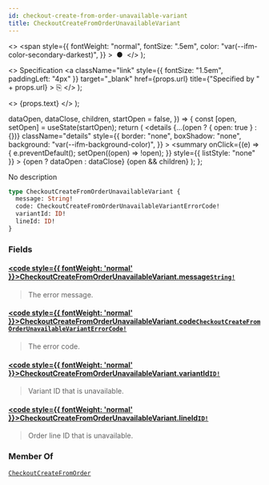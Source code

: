 ```yaml
---
id: checkout-create-from-order-unavailable-variant
title: CheckoutCreateFromOrderUnavailableVariant
---
```


  <>
    <span
      style={{
        fontWeight: "normal",
        fontSize: ".5em",
        color: "var(--ifm-color-secondary-darkest)",
      }}
    >
      &nbsp;●&nbsp;
    </span>
  </>
);

  <>
    Specification
    <a
      className="link"
      style={{ fontSize: "1.5em", paddingLeft: "4px" }}
      target="\_blank"
      href={props.url}
      title={"Specified by " + props.url}
    >
      ⎘
    </a>
  </>
);

  <>
    <span className={props.class}>{props.text}</span>
  </>
);


  dataOpen,
  dataClose,
  children,
  startOpen = false,
}) => {
  const [open, setOpen] = useState(startOpen);
  return (
    <details
      {...(open ? { open: true } : {})}
      className="details"
      style={{
        border: "none",
        boxShadow: "none",
        background: "var(--ifm-background-color)",
      }}
    >
      <summary
        onClick={(e) => {
          e.preventDefault();
          setOpen((open) => !open);
        }}
        style={{ listStyle: "none" }}
      >
        {open ? dataOpen : dataClose}
      </summary>
      {open && children}
    </details>
  );
};

No description

```graphql
type CheckoutCreateFromOrderUnavailableVariant {
  message: String!
  code: CheckoutCreateFromOrderUnavailableVariantErrorCode!
  variantId: ID!
  lineId: ID!
}
```

### Fields

#### [<code style={{ fontWeight: 'normal' }}>CheckoutCreateFromOrderUnavailableVariant.<b>message</b></code>](#)<Bullet />[`String!`](../../../api-storefront/miscellaneous/scalars/string) <Badge class="badge badge--secondary" text="non-null"/> <Badge class="badge badge--secondary" text="scalar"/> <Badge class="badge badge--secondary" text="miscellaneous"/>

> The error message.

#### [<code style={{ fontWeight: 'normal' }}>CheckoutCreateFromOrderUnavailableVariant.<b>code</b></code>](#)<Bullet />[`CheckoutCreateFromOrderUnavailableVariantErrorCode!`](../../../api-storefront/checkout/enums/checkout-create-from-order-unavailable-variant-error-code) <Badge class="badge badge--secondary" text="non-null"/> <Badge class="badge badge--secondary" text="enum"/> <Badge class="badge badge--secondary" text="checkout"/>

> The error code.

#### [<code style={{ fontWeight: 'normal' }}>CheckoutCreateFromOrderUnavailableVariant.<b>variantId</b></code>](#)<Bullet />[`ID!`](../../../api-storefront/miscellaneous/scalars/id) <Badge class="badge badge--secondary" text="non-null"/> <Badge class="badge badge--secondary" text="scalar"/> <Badge class="badge badge--secondary" text="miscellaneous"/>

> Variant ID that is unavailable.

#### [<code style={{ fontWeight: 'normal' }}>CheckoutCreateFromOrderUnavailableVariant.<b>lineId</b></code>](#)<Bullet />[`ID!`](../../../api-storefront/miscellaneous/scalars/id) <Badge class="badge badge--secondary" text="non-null"/> <Badge class="badge badge--secondary" text="scalar"/> <Badge class="badge badge--secondary" text="miscellaneous"/>

> Order line ID that is unavailable.

### Member Of

[`CheckoutCreateFromOrder`](../../../api-storefront/checkout/objects/checkout-create-from-order) <Badge class="badge badge--secondary" text="object"/>

